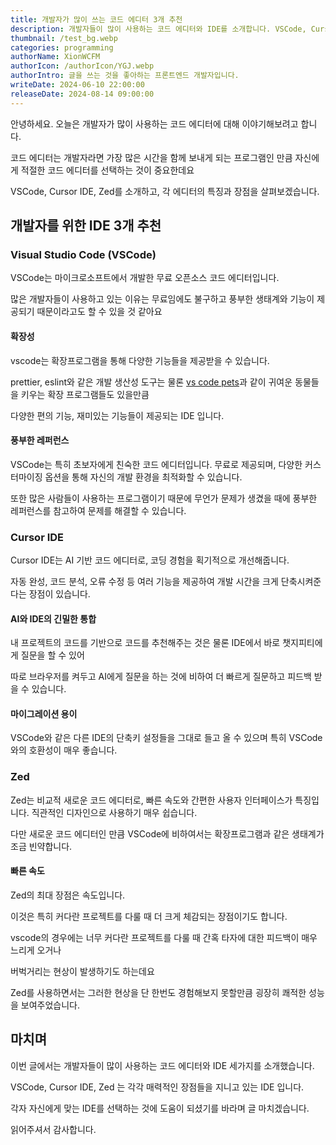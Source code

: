 ```yaml
---
title: 개발자가 많이 쓰는 코드 에디터 3개 추천
description: 개발자들이 많이 사용하는 코드 에디터와 IDE를 소개합니다. VSCode, Cursor IDE, Zed에 대해 알아보세요.
thumbnail: /test_bg.webp
categories: programming
authorName: XionWCFM
authorIcon: /authorIcon/YGJ.webp
authorIntro: 글을 쓰는 것을 좋아하는 프론트엔드 개발자입니다.
writeDate: 2024-06-10 22:00:00
releaseDate: 2024-08-14 09:00:00
---
```



안녕하세요. 오늘은 개발자가 많이 사용하는 코드 에디터에 대해 이야기해보려고 합니다.

코드 에디터는 개발자라면 가장 많은 시간을 함께 보내게 되는 프로그램인 만큼 자신에게 적절한 코드 에디터를 선택하는 것이 중요한데요

VSCode, Cursor IDE, Zed를 소개하고, 각 에디터의 특징과 장점을 살펴보겠습니다.




## 개발자를 위한 IDE 3개 추천

### Visual Studio Code (VSCode)

VSCode는 마이크로소프트에서 개발한 무료 오픈소스 코드 에디터입니다.

많은 개발자들이 사용하고 있는 이유는 무료임에도 불구하고 풍부한 생태계와 기능이 제공되기 때문이라고도 할 수 있을 것 같아요



#### 확장성

vscode는 확장프로그램을 통해 다양한 기능들을 제공받을 수 있습니다.

prettier, eslint와 같은 개발 생산성 도구는 물론 [vs code pets](https://marketplace.visualstudio.com/items?itemName=tonybaloney.vscode-pets)과 같이 귀여운 동물들을 키우는 확장 프로그램들도 있을만큼

다양한 편의 기능, 재미있는 기능들이 제공되는 IDE 입니다.


#### 풍부한 레퍼런스

VSCode는 특히 초보자에게 친숙한 코드 에디터입니다. 무료로 제공되며, 다양한 커스터마이징 옵션을 통해 자신의 개발 환경을 최적화할 수 있습니다.

또한 많은 사람들이 사용하는 프로그램이기 때문에 무언가 문제가 생겼을 때에 풍부한 레퍼런스를 참고하여 문제를 해결할 수 있습니다.



###  Cursor IDE

Cursor IDE는 AI 기반 코드 에디터로, 코딩 경험을 획기적으로 개선해줍니다.

자동 완성, 코드 분석, 오류 수정 등 여러 기능을 제공하여 개발 시간을 크게 단축시켜준다는 장점이 있습니다.



#### AI와 IDE의 긴밀한 통합

내 프로젝트의 코드를 기반으로 코드를 추천해주는 것은 물론 IDE에서 바로 챗지피티에게 질문을 할 수 있어

따로 브라우저를 켜두고 AI에게 질문을 하는 것에 비하여 더 빠르게 질문하고 피드백 받을 수 있습니다.


#### 마이그레이션 용이

VSCode와 같은 다른 IDE의 단축키 설정들을 그대로 들고 올 수 있으며 특히 VSCode와의 호환성이 매우 좋습니다.



### Zed

Zed는 비교적 새로운 코드 에디터로, 빠른 속도와 간편한 사용자 인터페이스가 특징입니다. 직관적인 디자인으로 사용하기 매우 쉽습니다.

다만 새로운 코드 에디터인 만큼 VSCode에 비하여서는 확장프로그램과 같은 생태계가 조금 빈약합니다.


#### 빠른 속도

Zed의 최대 장점은 속도입니다.

이것은 특히 커다란 프로젝트를 다룰 때 더 크게 체감되는 장점이기도 합니다.

vscode의 경우에는 너무 커다란 프로젝트를 다룰 때 간혹 타자에 대한 피드백이 매우 느리게 오거나

버벅거리는 현상이 발생하기도 하는데요

Zed를 사용하면서는 그러한 현상을 단 한번도 경험해보지 못할만큼 굉장히 쾌적한 성능을 보여주었습니다.



## 마치며

이번 글에서는 개발자들이 많이 사용하는 코드 에디터와 IDE 세가지를 소개했습니다.

VSCode, Cursor IDE, Zed 는 각각 매력적인 장점들을 지니고 있는 IDE 입니다.

각자 자신에게 맞는 IDE를 선택하는 것에 도움이 되셨기를 바라며 글 마치겠습니다.

읽어주셔서 감사합니다.